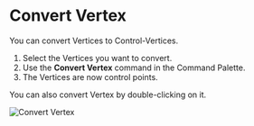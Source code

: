
# Convert Vertex

<Reference shortcut="" command="Convert Vertex" button="" />

You can convert Vertices to Control-Vertices.

1. Select the Vertices you want to convert.
2. Use the **Convert Vertex** command in the Command Palette.
3. The Vertices are now control points.

<Callout type="info" emoji="ℹ️">
  You can also convert Vertex by double-clicking on it.
</Callout>

![Convert Vertex](/img/convert-vertex.gif)





